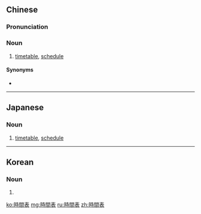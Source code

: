 {{also|时间表}}
==Chinese==
{{zh-forms|s=时间表|type=21}}

===Pronunciation===
{{zh-pron
|m=shíjiānbiǎo
|c=si4 gaan1-3 biu2
|cat=n
}}

===Noun===
{{zh-noun}}

# [[timetable]], [[schedule]]

====Synonyms====
* {{zh-l|時刻表}}

----

==Japanese==
{{ja-kanjitab|じ|かん|ひょう|yomi=on}}

===Noun===
{{ja-noun|じかんひょう}}

# [[timetable]], [[schedule]]

----

==Korean==
{{ko-hanjatab|}}

===Noun===
{{ko-noun|hj|hangeul=시간표}}

# {{hanja form of|시간표|[[timetable]], [[schedule]]}}

[[ko:時間表]]
[[mg:時間表]]
[[ru:時間表]]
[[zh:時間表]]
